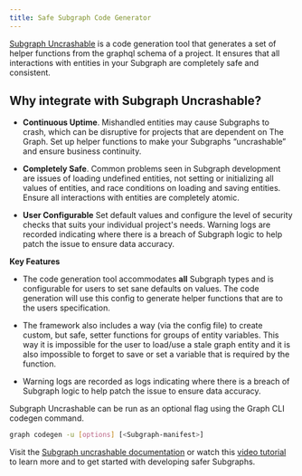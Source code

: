 ```yaml
---
title: Safe Subgraph Code Generator
---
```


[Subgraph Uncrashable](https://float-capital.github.io/float-Subgraph-uncrashable/) is a code generation tool that generates a set of helper functions from the graphql schema of a project. It ensures that all interactions with entities in your Subgraph are completely safe and consistent.

## Why integrate with Subgraph Uncrashable?

- **Continuous Uptime**. Mishandled entities may cause Subgraphs to crash, which can be disruptive for projects that are dependent on The Graph. Set up helper functions to make your Subgraphs “uncrashable” and ensure business continuity.

- **Completely Safe**. Common problems seen in Subgraph development are issues of loading undefined entities, not setting or initializing all values of entities, and race conditions on loading and saving entities. Ensure all interactions with entities are completely atomic.

- **User Configurable** Set default values and configure the level of security checks that suits your individual project's needs. Warning logs are recorded indicating where there is a breach of Subgraph logic to help patch the issue to ensure data accuracy.

**Key Features**

- The code generation tool accommodates **all** Subgraph types and is configurable for users to set sane defaults on values. The code generation will use this config to generate helper functions that are to the users specification.

- The framework also includes a way (via the config file) to create custom, but safe, setter functions for groups of entity variables. This way it is impossible for the user to load/use a stale graph entity and it is also impossible to forget to save or set a variable that is required by the function.

- Warning logs are recorded as logs indicating where there is a breach of Subgraph logic to help patch the issue to ensure data accuracy.

Subgraph Uncrashable can be run as an optional flag using the Graph CLI codegen command.

```sh
graph codegen -u [options] [<Subgraph-manifest>]
```

Visit the [Subgraph uncrashable documentation](https://float-capital.github.io/float-Subgraph-uncrashable/docs/) or watch this [video tutorial](https://float-capital.github.io/float-Subgraph-uncrashable/docs/tutorial) to learn more and to get started with developing safer Subgraphs.
